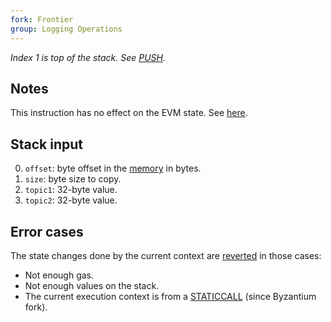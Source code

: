 ```yaml
---
fork: Frontier
group: Logging Operations
---
```


_Index 1 is top of the stack. See [PUSH](/#60)._

## Notes

This instruction has no effect on the EVM state. See [here](https://ethereum.org/en/developers/docs/smart-contracts/anatomy/#events-and-logs).

## Stack input

0. `offset`: byte offset in the [memory](/about#memory) in bytes.
1. `size`: byte size to copy.
2. `topic1`: 32-byte value.
3. `topic2`: 32-byte value.

## Error cases

The state changes done by the current context are [reverted](#FD) in those cases:

- Not enough gas.
- Not enough values on the stack.
- The current execution context is from a [STATICCALL](/#FA) (since Byzantium fork).
